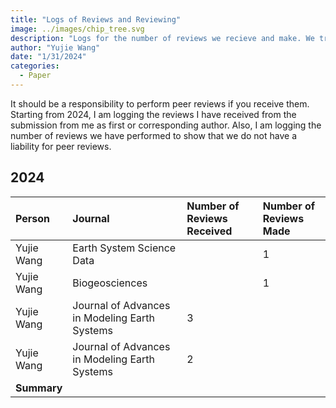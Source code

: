 ```yaml
---
title: "Logs of Reviews and Reviewing"
image: ../images/chip_tree.svg
description: "Logs for the number of reviews we recieve and make. We try to balance the two!"
author: "Yujie Wang"
date: "1/31/2024"
categories:
  - Paper
---
```


It should be a responsibility to perform peer reviews if you receive them. Starting from 2024, I am logging the reviews I have received from the submission from me as first or corresponding author. Also, I am logging the number of reviews we have performed to show that we do not have a liability for peer reviews.

## 2024
| **Person**  | **Journal**                                   | **Number of Reviews Received** | **Number of Reviews Made** |
|:------------|:----------------------------------------------|:-------------------------------|:---------------------------|
| Yujie Wang  | Earth System Science Data                     |                                | 1                          |
| Yujie Wang  | Biogeosciences                                |                                | 1                          |
| Yujie Wang  | Journal of Advances in Modeling Earth Systems | 3                              |                            |
| Yujie Wang  | Journal of Advances in Modeling Earth Systems | 2                              |                            |
| **Summary** |                                               |                                |                            |
